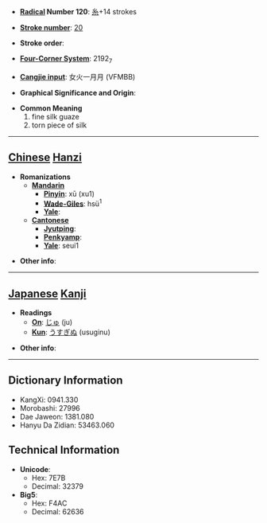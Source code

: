 * '''[[Wiktionary:Chinese radical index| Radical]] Number 120''': [[Wiktionary:Chinese radical index 糸|糸]]+14 strokes

* '''[[Wiktionary:Chinese total strokes index|Stroke number]]''': [[Wiktionary:Chinese total strokes index 20|20]]

* '''Stroke order''': 

* '''[[Wiktionary:Chinese four corner index|Four-Corner System]]''': 2192<sub>7</sub>

* '''[[Wiktionary:Chinese Cangjie index|Cangjie input]]''': 女火一月月 (VFMBB)

* '''Graphical Significance and Origin''': 

* '''Common Meaning'''
*#fine silk guaze
*# torn piece of silk


----

== [[Chinese]] [[Hanzi]] ==

* '''Romanizations'''
** '''[[Mandarin]]'''
*** '''[[Pinyin]]''': xū (xu1)
*** '''[[Wade-Giles]]''': hsü<sup>1</sup>
*** '''[[Yale]]''': 
** '''[[Cantonese]]'''
*** '''[[Jyutping]]''':
*** '''[[Penkyamp]]''': 
*** '''[[Yale]]''': seui1

* '''Other info''': 

----

== [[Japanese]] [[Kanji]] ==

* '''Readings'''
** '''[[On]]''': [[じゅ]] (ju)
** '''[[Kun]]''': [[うすぎぬ]] (usuginu)

* '''Other info''':  

----

== Dictionary Information ==

* KangXi: 0941.330
* Morobashi: 27996
* Dae Jaweon: 1381.080
* Hanyu Da Zidian: 53463.060

== Technical Information ==

* '''Unicode''':
** Hex: 7E7B
** Decimal: 32379
* '''Big5''':
** Hex: F4AC
** Decimal: 62636